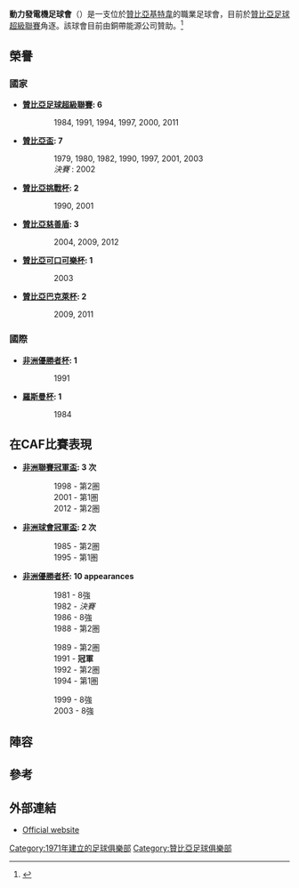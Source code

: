 {{noteTA
|G1=Football
}}
{{Infobox football club
| clubname = 動力發電機
| image    = 
| fullname = Power Dynamos Football Club <br> 動力發電機足球會
| nickname = Power 90, Aba Yellow
| founded  = {{start date and age|df=yes|1971}}
| ground   = [[基特韋|基特韋]][[阿瑟·戴維斯體育場|阿瑟·戴維斯體育場]]
| capacity = 12,000
| chairman = Aaron Ng'ambi
| manager  = Tenant Chiluba
| league   = [[贊比亞足球超級聯賽|贊比亞足球超級聯賽]]
| season   = 2016
| position = 贊超，第 4 位
| pattern_la1=|pattern_b1=_gold|pattern_ra1=|
  leftarm1=FFD700|body1=FFD700|rightarm1=FFD700|shorts1=FFD700|socks1=FFD700|
  pattern_la2=|pattern_b2=_yellowstripes|pattern_ra2=|
  leftarm2=FFD700|body2=ff0000|rightarm2=FFD700|shorts2=ff0000|socks2=FFD700|
}}

'''動力發電機足球會'''（{{lang-en|Power Dynamos F.C.}}）是一支位於[[贊比亞|贊比亞]][[基特韋|基特韋]]的職業足球會，目前於[[贊比亞足球超級聯賽|贊比亞足球超級聯賽]]角逐。該球會目前由銅帶能源公司贊助。<ref>{{cite web | url=http://www.soccerway.com/teams/zambia/power-dynamos/ | title=Power Dynamos FC Statistics | work=Soccerway.com | accessdate=2012-11-24 | archive-date=2017-07-03 | archive-url=https://web.archive.org/web/20170703081612/http://www.soccerway.com/teams/zambia/power-dynamos/ | dead-url=no }}</ref>

==榮譽==

===國家===
* '''[[贊比亞足球超級聯賽|贊比亞足球超級聯賽]]: 6'''
::1984, 1991, 1994, 1997, 2000, 2011

* '''[[贊比亞盃|贊比亞盃]]: 7'''
::1979, 1980, 1982, 1990, 1997, 2001, 2003
::''決賽'' : 2002

*'''[[贊比亞挑戰杯|贊比亞挑戰杯]]:  2'''
::1990, 2001

*'''[[贊比亞慈善盾|贊比亞慈善盾]]: 3'''
::2004, 2009, 2012

*'''[[贊比亞可口可樂杯|贊比亞可口可樂杯]]: 1'''
::2003

*'''[[贊比亞巴克萊杯|贊比亞巴克萊杯]]: 2'''
::2009, 2011

===國際===
*'''[[非洲優勝者杯|非洲優勝者杯]]: 1'''
::1991

*'''[[羅斯曼杯|羅斯曼杯]]: 1'''
::1984

==在CAF比賽表現==
*'''[[非洲聯賽冠軍盃|非洲聯賽冠軍盃]]: 3 次'''
::1998 - 第2圏
::2001 - 第1圏
::2012 - 第2圏

*'''[[非洲球會冠軍盃|非洲球會冠軍盃]]: 2 次'''
::1985 - 第2圏
::1995 - 第1圏

*'''[[非洲優勝者杯|非洲優勝者杯]]: 10 appearances'''
{{col-begin}}
{{col-3}}
::1981 - 8強
::1982 - ''決賽''
::1986 - 8強
::1988 - 第2圏
{{col-3}}
::1989 - 第2圏
::1991 - '''冠軍'''
::1992 - 第2圏
::1994 - 第1圏
{{col-3}}
::1999 - 8強
::2003 - 8強
{{col-end}}

==陣容==
{{Fs start}}
{{Fs player|no=1|nat=Zambia|name=[[Evans_Mwewa|Evans Mwewa]]|pos=GK}}
{{Fs player|no=2|nat=Zambia|name=[[Perry_Mubanga|Perry Mubanga]]|pos=DF}}
{{Fs player|no=3|nat=Zambia|name=[[Dennis_Chimena|Dennis Chimena]]|pos=DF}}
{{Fs player|no=4|nat=Zambia|name=[[Lameck_Mwale|Lameck Mwale]]|pos=MF}}
{{Fs player|no=5|nat=Zambia|name=[[Chris_Kaoma|Chris Kaoma]]|pos=DF}}
{{Fs player|no=6|nat=Zambia|name=[[Laughter_Chilembe|Laughter Chilembe]]|pos=DF}}
{{Fs player|no=7|nat=Zambia|name=[[Kennedy_Mudenda|Kennedy Mudenda]]|pos=MF}}
{{Fs player|no=8|nat=Zambia|name=[[Mukuka_Mulenga|Mukuka "Deco" Mulenga]]|pos=MF}}
{{Fs player|no=9|nat=Zambia|name=[[Alex_Ng'onga|Alex Ng'onga]]|pos=FW}}
{{Fs player|no=10|nat=Zambia|name=[[Joseph_Sitali|Joseph Sitali]]|pos=MF}}
{{Fs player|no=11|nat=Zambia|name=[[Graven_Chitalu|Graven Chitalu]]|pos=FW}}
{{Fs player|no=12|nat=Zambia|name=[[Chrispin_Mulenga|Chrispin Mulenga]]|pos=MF}}
{{Fs player|no=13|nat=Zambia|name=[[Mwape_Chongo|Mwape Chongo]]|pos=DF}}
{{Fs player|no=14|nat=Zambia|name=[[Alex_Mwamba|Alex Mwamba]]|pos=DF}}
{{Fs mid}}
{{Fs player|no=14|nat=Zambia|name=[[Terence_Mpundu|Terence Mpundu]]|pos=DF}}
{{Fs player|no=15|nat=Zambia|name=[[Bweupe_Kampela|Bweupe Kampela]]|pos=MF}}
{{Fs player|no=16|nat=Zambia|name=[[Luka_Lungu|Luka Lungu]]|pos=MF}}
{{Fs player|no=17|nat=Zambia|name=[[Emmanuel_Chmpinde|Emmanuel Chmpinde]]|pos=DF}}
{{Fs player|no=18|nat=Zambia|name=[[Issac_Lungu|Issac Lungu]]|pos=FW}}
{{Fs player|no=19|nat=Zambia|name=[[Thom_Chisha|Thom Chisha]]|pos=MF}}
{{Fs player|no=20|nat=Zambia|name=[[Mathew_Kalunga|Mathew Kalunga]]|pos=DF}}
{{Fs player|no=21|nat=Zambia|name=[[Arthur_Shiwila|Arthur Shiwila]]|pos=DF}}
{{Fs player|no=22|nat=Zambia|name=[[Rabson_Mucheleng'anga|Rabson Mucheleng'anga]]|pos=GK}}
{{Fs player|no=23|nat=Zambia|name=[[Simon_Bwalya|Simon Bwalya]]|pos=MF}}
{{Fs player|no=24|nat=Zambia|name=[[Agrippa_Simpemba|Agrippa Simpemba]]|pos=FW}}
{{Fs player|no=25|nat=Zambia|name=[[Kamuzati_Kabwe|Kamuzati Kabwe]]|pos=DF}}
{{Fs player|no=26|nat=Zambia|name=[[Joshua_Titima|Joshua Titima]]|pos=GK}}
{{Fs player|no=27|nat=Zambia|name=[[Govenda_Simwala|Govenda Simwala]]|pos=MF}}
{{Fs end}}

==參考==
{{Reflist|2}}

==外部連結==
*[https://web.archive.org/web/20140203060826/http://www.powerdynamos.co.zm/ Official website]

[[Category:1971年建立的足球俱樂部|Category:1971年建立的足球俱樂部]]
[[Category:贊比亞足球俱樂部|Category:贊比亞足球俱樂部]]